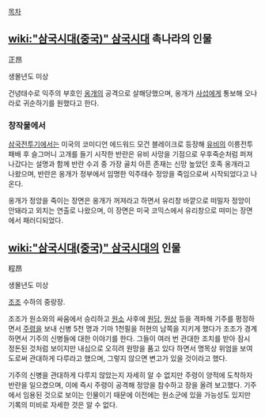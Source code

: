 [[목차]]
== [[wiki:"삼국시대(중국)" 삼국시대]] 촉나라의 인물 ==
正昂

생몰년도 미상

건녕태수로 익주의 부호인 [[옹개]]의 공격으로 살해당했으며, 옹개가 [[사섭]]에게 통보해 오나라로 귀순하기를 원했다고 한다.

=== 창작물에서 ===
[[삼국전투기]]에서는 미국의 코미디언 에드워드 모건 블레이크로 등장해 [[유비]]의 이릉전투 패배 후 슬그머니 고개를 들기 시작한 반란은 유비 사망을 기점으로 우후죽순처럼 퍼져나갔다는 설명과 함께 반란 수괴 중 가장 골치 아픈 존재는 신망 높았던 호족 옹개라고 나왔으며, 반란은 옹개가 정부에서 임명한 익주태수 정앙을 죽임으로써 시작되었다고 나온다.

옹개가 정앙을 죽이는 장면은 옹개가 꺼져라고 하면서 유리창 바깥으로 떠밀자 정앙이 안돼라고 외치는 연출로 나왔으며, 이 장면은 미국 코믹스에서 유리창으로 떠미는 장면에서 패러디되었다.

== [[wiki:"삼국시대(중국)" 삼국시대]]의 인물 ==
程昂

생몰년도 미상

[[조조]] 수하의 중랑장.

조조가 원소와의 싸움에서 승리하고 [[원소]] 사후에 [[원담]], [[원상]] 등을 격파해 기주를 평정하면서 [[주령]]을 보내 신병 5천 명과 기마 1천필을 허현의 남쪽을 지키게 했다가 조조가 경계하면서 기주의 신병들에 대한 이야기를 한다. 그들이 여러 번 관대한 조치를 받아 잠시 정돈된 것처럼 보이지만 내심으로 오히려 원망을 품고 있다 하면서 명목상 위엄을 보여 도로써 관대하게 다루라고 했으며, 그렇지 않으면 변고가 있을 것이라고 했다.

기주의 신병을 관대하게 다루지 않았는지 자세히 알 수 없지만 주령이 양적에 도착하자 반란을 일으켰으며, 이에 즉시 주령이 공격해 정앙을 참수하고 장을 올려 보고했다. 기주에서 임용된 것으로 보이는 인물이기 때문에 이전에는 원소군에 있을 가능성도 있지만 기록의 미비로 자세한 것은 알 수 없다.
